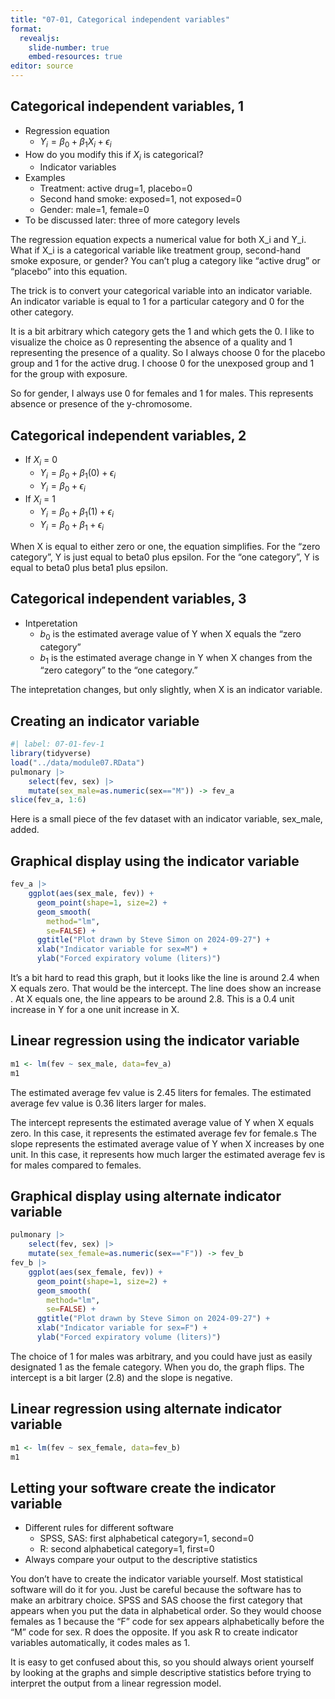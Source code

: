 ```yaml
---
title: "07-01, Categorical independent variables"
format: 
  revealjs:
    slide-number: true
    embed-resources: true
editor: source
---
```


## Categorical independent variables, 1

-   Regression equation
    -   $Y_i=\beta_0+\beta_1 X_i+\epsilon_i$
-   How do you modify this if $X_i$ is categorical?
    -   Indicator variables
-   Examples
    -   Treatment: active drug=1, placebo=0
    -   Second hand smoke: exposed=1, not exposed=0
    -   Gender: male=1, female=0
-   To be discussed later: three of more category levels 

:::notes
The regression equation expects a numerical value for both X_i and Y_i. What if X_i is a categorical variable like treatment group, second-hand smoke exposure, or gender? You can't plug a category like "active drug" or "placebo" into this equation.

The trick is to convert your categorical variable into an indicator variable. An indicator variable is equal to 1 for a particular category and 0 for the other category.

It is a bit arbitrary which category gets the 1 and which gets the 0. I like to visualize the choice as 0 representing the absence of a quality and 1 representing the presence of a quality. So I always choose 0 for the placebo group and 1 for the active drug. I choose 0 for the unexposed group and 1 for the group with exposure.

So for gender, I always use 0 for females and 1 for males. This represents absence or presence of the y-chromosome.
:::
  
## Categorical independent variables, 2

-   If $X_i$ = 0
    -   $Y_i=\beta_0 + \beta_1 (0) + \epsilon_i$
    -   $Y_i=\beta_0 + \epsilon_i$
-   If $X_i$ = 1
    -   $Y_i=\beta_0 + \beta_1 (1) + \epsilon_i$
    -   $Y_i=\beta_0 + \beta_1 + \epsilon_i$

:::notes
When X is equal to either zero or one, the equation simplifies. For the "zero category", Y is just equal to beta0 plus epsilon. For the "one category", Y is equal to beta0 plus beta1 plus epsilon.
:::

## Categorical independent variables, 3

-   Intperetation
    -    $b_0$ is the estimated average value of Y when X equals the "zero category"
    -    $b_1$ is the estimated average change in Y when X changes from the "zero category" to the "one category."
    
:::notes
The intepretation changes, but only slightly, when X is an indicator variable.
:::

## Creating an indicator variable

```r
#| label: 07-01-fev-1
library(tidyverse)
load("../data/module07.RData")
pulmonary |>
	select(fev, sex) |>
	mutate(sex_male=as.numeric(sex=="M")) -> fev_a
slice(fev_a, 1:6)
```

:::notes
Here is a small piece of the fev dataset with an indicator variable, sex_male, added.
:::

## Graphical display using the indicator variable

```r
fev_a |>
	ggplot(aes(sex_male, fev)) + 
	  geom_point(shape=1, size=2) +
	  geom_smooth(
	  	method="lm", 
	  	se=FALSE) +
	  ggtitle("Plot drawn by Steve Simon on 2024-09-27") +
	  xlab("Indicator variable for sex=M") +
	  ylab("Forced expiratory volume (liters)")
```

:::notes
It's a bit hard to read this graph, but it looks like the line is around 2.4 when X equals zero. That would be the intercept. The line does show an increase . At X equals one, the line appears to be around 2.8. This is a 0.4 unit increase in Y for a one unit increase in X.
:::

## Linear regression using the indicator variable

```r
m1 <- lm(fev ~ sex_male, data=fev_a)
m1
```

The estimated average fev value is 2.45 liters for females. The estimated average fev value is 0.36 liters larger for males.

:::notes
The intercept represents the estimated average value of Y when X equals zero. In this case, it represents the estimated average fev for female.s The slope represents the estimated average value of Y when X increases by one unit. In this case, it represents how much larger the estimated average fev is for males compared to females.
:::

## Graphical display using alternate indicator variable

```r
pulmonary |>
	select(fev, sex) |>
	mutate(sex_female=as.numeric(sex=="F")) -> fev_b
fev_b |>
	ggplot(aes(sex_female, fev)) + 
	  geom_point(shape=1, size=2) +
	  geom_smooth(
	  	method="lm", 
	  	se=FALSE) +
	  ggtitle("Plot drawn by Steve Simon on 2024-09-27") +
	  xlab("Indicator variable for sex=F") +
	  ylab("Forced expiratory volume (liters)")
```

:::notes
The choice of 1 for males was arbitrary, and you could have just as easily designated 1 as the female category. When you do, the graph flips. The intercept is a bit larger (2.8) and the slope is negative.
:::

## Linear regression using alternate indicator variable

```r
m1 <- lm(fev ~ sex_female, data=fev_b)
m1
```

## Letting your software create the indicator variable

-   Different rules for different software
    -   SPSS, SAS: first alphabetical category=1, second=0
    -   R: second alphabetical category=1, first=0
-   Always compare your output to the descriptive statistics

:::notes
You don't have to create the indicator variable yourself. Most statistical software will do it for you. Just be careful because the software has to make an arbitrary choice. SPSS and SAS choose the first category that appears when you put the data in alphabetical order. So they would choose females as 1 because the "F" code for sex appears alphabetically before the "M" code for sex. R does the opposite. If you ask R to create indicator variables automatically, it codes males as 1.

It is easy to get confused about this, so you should always orient yourself by looking at the graphs and simple descriptive statistics before trying to interpret the output from a linear regression model.
:::


